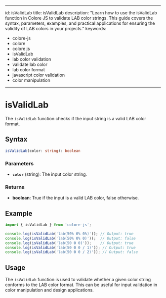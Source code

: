 
---
id: isValidLab
title: isValidLab
description: "Learn how to use the isValidLab function in Colore JS to validate LAB color strings. This guide covers the syntax, parameters, examples, and practical applications for ensuring the validity of LAB colors in your projects."
keywords:
  - colore-js
  - colore
  - colore js
  - isValidLab
  - lab color validation
  - validate lab color
  - lab color format
  - javascript color validation
  - color manipulation
---


<StructuredData />

# isValidLab

The `isValidLab` function checks if the input string is a valid LAB color format.

## Syntax

```typescript
isValidLab(color: string): boolean
```

### Parameters

- **`color`** (string): The input color string.

### Returns

- **boolean**: True if the input is a valid LAB color, false otherwise.

## Example

```typescript
import { isValidLab } from 'colore-js';

console.log(isValidLab('lab(50% 0% 0%)')); // Output: true
console.log(isValidLab('lab(50% 0% 0)'));  // Output: false
console.log(isValidLab('lab(50 0 0)'));    // Output: true
console.log(isValidLab('lab(50 0 0 / 1)')); // Output: true
console.log(isValidLab('lab(50 0 0 / 2)')); // Output: false
```

## Usage

The `isValidLab` function is used to validate whether a given color string conforms to the LAB color format. This can be useful for input validation in color manipulation and design applications.

